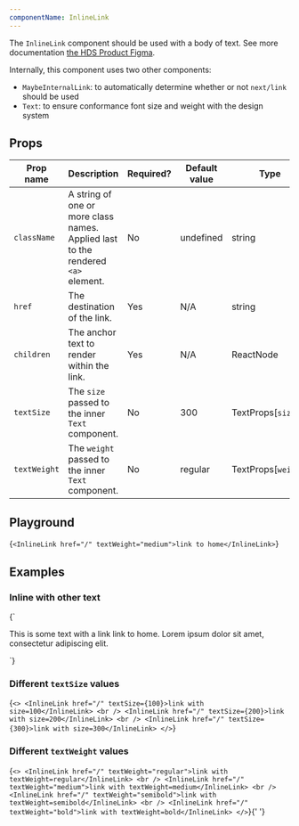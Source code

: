 ```yaml
---
componentName: InlineLink
---
```


The `InlineLink` component should be used with a body of text. See more documentation [the HDS Product Figma](https://www.figma.com/file/noyY6dUMDYjmySpHcMjhkN/?node-id=2365%3A21590).

Internally, this component uses two other components:

- `MaybeInternalLink`: to automatically determine whether or not `next/link` should be used
- `Text`: to ensure conformance font size and weight with the design system

## Props

| Prop name    | Description                                                                      | Required? | Default value | Type                |
| ------------ | -------------------------------------------------------------------------------- | --------- | ------------- | ------------------- |
| `className`  | A string of one or more class names. Applied last to the rendered `<a>` element. | No        | undefined     | string              |
| `href`       | The destination of the link.                                                     | Yes       | N/A           | string              |
| `children`   | The anchor text to render within the link.                                       | Yes       | N/A           | ReactNode           |
| `textSize`   | The `size` passed to the inner `Text` component.                                 | No        | 300           | TextProps[`size`]   |
| `textWeight` | The `weight` passed to the inner `Text` component.                               | No        | regular       | TextProps[`weight`] |

## Playground

<LiveComponent>{`
<InlineLink href="/" textWeight="medium">link to home</InlineLink>
`}</LiveComponent>

## Examples

### Inline with other text

<LiveComponent>{`
<p>This is some text with a link <InlineLink href="/">link to home</InlineLink>. Lorem ipsum dolor sit amet, consectetur adipiscing elit.</p>
`}</LiveComponent>

### Different `textSize` values

<LiveComponent>{`
<>
  <InlineLink href="/" textSize={100}>link with size=100</InlineLink>
  <br />
  <InlineLink href="/" textSize={200}>link with size=200</InlineLink>
  <br />
  <InlineLink href="/" textSize={300}>link with size=300</InlineLink>
</>
`}</LiveComponent>

### Different `textWeight` values

<LiveComponent>{`
<>
  <InlineLink href="/" textWeight="regular">link with textWeight=regular</InlineLink>
  <br />
  <InlineLink href="/" textWeight="medium">link with textWeight=medium</InlineLink>
  <br />
  <InlineLink href="/" textWeight="semibold">link with textWeight=semibold</InlineLink>
  <br />
  <InlineLink href="/" textWeight="bold">link with textWeight=bold</InlineLink>
</>
`}</LiveComponent>{' '}
